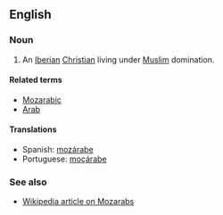 ==English==
===Noun===
<!-- capitalised proper noun? -->

# An [[Iberian]] [[Christian]] living under [[Muslim]] domination.

====Related terms====
*[[Mozarabic]]
*[[Arab]]

====Translations====
*Spanish: [[mozárabe]]
*Portuguese: [[moçárabe]]

===See also===
*[[w:Mozarab|Wikipedia article on Mozarabs]]